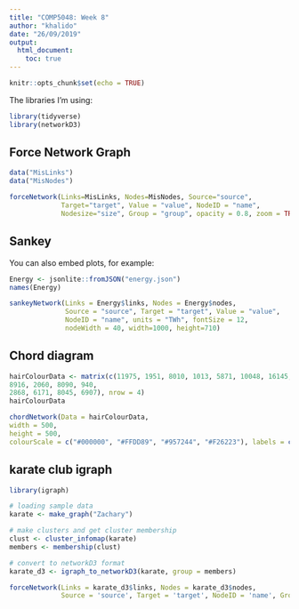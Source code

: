```yaml
---
title: "COMP5048: Week 8"
author: "khalido"
date: "26/09/2019"
output:
  html_document:
    toc: true
---
```


```r
knitr::opts_chunk$set(echo = TRUE)
```

The libraries I'm using:

```r
library(tidyverse)
library(networkD3)
```

## Force Network Graph

```r
data("MisLinks")
data("MisNodes")

forceNetwork(Links=MisLinks, Nodes=MisNodes, Source="source", 
             Target="target", Value = "value", NodeID = "name",
             Nodesize="size", Group = "group", opacity = 0.8, zoom = TRUE, legend = TRUE)
```

## Sankey

You can also embed plots, for example:

```r
Energy <- jsonlite::fromJSON("energy.json")
names(Energy)
```

```r
sankeyNetwork(Links = Energy$links, Nodes = Energy$nodes, 
              Source = "source", Target = "target", Value = "value", 
              NodeID = "name", units = "TWh", fontSize = 12, 
              nodeWidth = 40, width=1000, height=710)
```

## Chord diagram

```r
hairColourData <- matrix(c(11975, 1951, 8010, 1013, 5871, 10048, 16145, 990,
8916, 2060, 8090, 940,
2868, 6171, 8045, 6907), nrow = 4)
hairColourData
```

```r
chordNetwork(Data = hairColourData,
width = 500,
height = 500,
colourScale = c("#000000", "#FFDD89", "#957244", "#F26223"), labels = c("gray", "blond", "brown", "red"))
```


## karate club igraph

```r
library(igraph)

# loading sample data
karate <- make_graph("Zachary")

# make clusters and get cluster membership
clust <- cluster_infomap(karate)
members <- membership(clust)

# convert to networkD3 format
karate_d3 <- igraph_to_networkD3(karate, group = members)

forceNetwork(Links = karate_d3$links, Nodes = karate_d3$nodes, 
             Source = 'source', Target = 'target', NodeID = 'name', Group = 'group')
```


